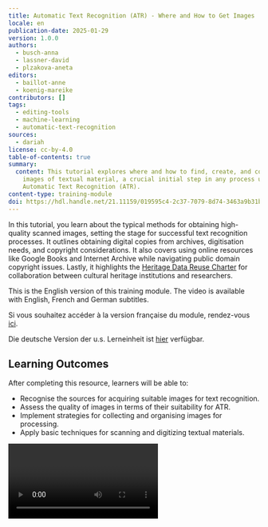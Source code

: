 ```yaml
---
title: Automatic Text Recognition (ATR) - Where and How to Get Images
locale: en
publication-date: 2025-01-29
version: 1.0.0
authors:
  - busch-anna
  - lassner-david
  - plzakova-aneta
editors:
  - baillot-anne
  - koenig-mareike
contributors: []
tags:
  - editing-tools
  - machine-learning
  - automatic-text-recognition
sources:
  - dariah
license: cc-by-4.0
table-of-contents: true
summary:
  content: This tutorial explores where and how to find, create, and collect
    images of textual material, a crucial initial step in any process using
    Automatic Text Recognition (ATR).
content-type: training-module
doi: https://hdl.handle.net/21.11159/019595c4-2c37-7079-8d74-3463a9b31b3b
---
```

In this tutorial, you learn about the typical methods for obtaining high-quality scanned images, setting the stage for successful text recognition processes. It outlines obtaining digital copies from archives, digitisation needs, and copyright considerations. It also covers using online resources like Google Books and Internet Archive while navigating public domain copyright issues. Lastly, it highlights the [Heritage Data Reuse Charter](https://www.dariah.eu/activities/open-science/data-re-use/) for collaboration between cultural heritage institutions and researchers.

This is the English version of this training module. The video is available with English, French and German subtitles.

Si vous souhaitez accéder à la version française du module, rendez-vous [ici](https://harmoniseatr.hypotheses.org/3780).

Die deutsche Version der u.s. Lerneinheit ist [hier](https://harmoniseatr.hypotheses.org/2717) verfügbar.

## Learning Outcomes

After completing this resource, learners will be able to:

- Recognise the sources for acquiring suitable images for text recognition.
- Assess the quality of images in terms of their suitability for ATR.
- Implement strategies for collecting and organising images for processing.
- Apply basic techniques for scanning and digitizing textual materials.

<Video provider="youtube" id="HJrOYYiiUyg" />

Whether photographed in an archive or discovered in the digital collections of memory institutions like libraries or museums, for many humanities scholars, images of text sources form the basis of their academic work. Finding, creating and collecting images of textual material is often the first step in the research process. Let us show you some typical ways of acquiring scanned images.

Archives and other memory institutions offer a wealth of material that has not yet been digitized. If you are struggling to obtain digital copies of the documents you are interested in, visiting the institution and requesting the digitization of specific items may be necessary.

As most memory institutions – slowly but surely – move into the digital age, your digitization journey will usually begin in the comfort of your own home, searching through digital finding aids and preparing lists of the relevant institutions and archival materials to request for digital copies.

Once the archival staff has prepared the required files for you, your work of selecting relevant archival materials begins. It is rare that an entire archival folder will be relevant to you. Here, a careful selection might save not only the time of the archivists doing the digitization, but also your wallet.

<Figure src="/assets/content/assets/en/resources/hosted/automatic-text-recognition-atr-video-2-where-and-how-to-get-images/anna_digitizing_a_document.jpeg">
	Digitisation of archive material: Anna Busch scanning a book
</Figure>

Most archives and other memory institutions have clearly defined conditions under which digital copies of archival material can be provided and how they can be used. These rules may be part of a general contract between the user and the particular archive, but in the case of a larger digitization project it might be necessary to create a separate contract with project-specific rules.

Digitization of archival materials may be done directly by the user, but often the digitization is carried out by a specialized department within the archive or an external provider. In this case, the user should specify the preferred quality of the digitized material so that it can fit the criteria for the subsequent ATR process. This service is usually chargeable and the final price is based on the number of items digitized.

Once digitization has been done and the resulting scans have been delivered to you, your ATR journey can begin.

Even if visiting an archive might be a great and often joyful opportunity, sometimes sources that have entered the public domain can be found online on the [Internet Archive](https://archive.org/) or [Google Books](https://books.google.com/). These sources consist of a collection of scans with an added layer of optical character recognition (OCR) which is, in most cases, not of any usable quality. Both types of data are combined into a PDF that can be downloaded.

## How about copyright and reuse?

However, it is typically not clearly indicated within Google Books what type of reuse or republication of the digital images is permitted. Instead, the scanned document is preceded by a page that clearly states that the document’s copyright is owned by Google. What does that mean for a source that is in the public domain?

The copyright here refers to the digital object, the image of the scan, not the analogue print, nor the textual content of the source. That means that if you are planning to use only the textual content of the source there is no copyright in your way. Whenever you do need to use or republish the scans there might still be fairly convenient way.

<Figure src="/assets/content/assets/en/resources/hosted/automatic-text-recognition-atr-video-2-where-and-how-to-get-images/get-images_copyright.jpg">
	Under copyright or not? There might be a difference concerning the printed book, the scan or the textual content
</Figure>

When Google Books accumulated the digital sources, they partnered with many cultural Heritage institutions (CHI), via individual contracts. Through several of these contracts that went public we know that the CHI obtains a digital copy of the scan that they can distribute to researchers. So if you find a relevant PDF on Google Books of which you need the copyright of the digital object clarified, identifying the partner institution for this particular scan from the Google Books metadata and asking for a permissive license from the CHI is a viable route. Typically, one should receive a response within a week.

## Relevant questions to ask…

<Figure src="/assets/content/assets/en/resources/hosted/automatic-text-recognition-atr-video-2-where-and-how-to-get-images/im_magazin.jpeg">
	Inside an Archive: Aneta Plzáková at the moving storage rack shelves
</Figure>

To sum up, the relevant questions that you need to ask prior to using Google Books or Internet Archive sources are: What type of data do you need from the PDF? (Text/Para-Text/Digital Object) Are you planning to research the sources or are you planning to republish the sources (for example, as part of training data for other ATR projects)? Depending on your objectives, you may be satisfied with:

- Using the Google Books PDF directly
- Obtaining a permissive license from the partner CHI
- Creating an envelope data set that does not contain the actual copyrighted digital object but enriches it with quality annotation such as transcriptions and only references the copyrighted digital object.

With so many different stakeholders, pathways and decisions, navigating the ATR process can be overwhelming. That is why there are efforts from the community to simplify interactions and workflows in the future.

## Heritage Data Reuse Charter

When you are planning to publish your research outcomes, it might be helpful to consult the Heritage Data Reuse Charter, an initiative by DARIAH. The Charter contains six points on which cultural heritage institutions and researchers should agree upon when working together, including principles of

- **Reciprocity**: Do both Cultural Heritage Institutions and Researchers agree to share content and knowledge equally with each other, making use of data centers and research infrastructures?
- **Interoperability**: Cultural Heritage Data will be made accessible in a form that facilitates reuse of the data for research. Formats should work and be interoperable for both scholars and CHIs.
- **Citability**: Cultural Heritage data and any resulting research need to be fully citable to increase their visibility and impact. Relevant data citation standards should be applied.
- **Openness**: Cultural Heritage data should be shared under an open license whenever possible, taking into account existing copyright and any restrictions due to national legislation and privacy issues.
- **Stewardship**: Long-time preservation, persistence, accessibility and legibility of cultural heritage data should be a priority.
- **Trustworthiness**: The provenance of Cultural Heritage data and any consequent research should be clear, up to date, openly available and therefore trustworthy.

<Figure src="/assets/content/assets/en/resources/hosted/automatic-text-recognition-atr-video-2-where-and-how-to-get-images/charter-poster-1.jpg">
	Cultural Heritage Reuse Charter by DARIAH, https://www.dariah.eu/activities/open-science/data-re-use/
</Figure>


## Conclusion

Gathering images is the first important step in building the collection or corpus underlying an ATR project. While the internet provides a wealth of digital surrogates, this resource has shown that the reuse conditions for any scanned document have to be investigated before the processing phase. The Cultural Heritage Data Reuse Charter presented here was developed to provide guidance in the collaboration with Heritage Institutions and helps foster good practices.

